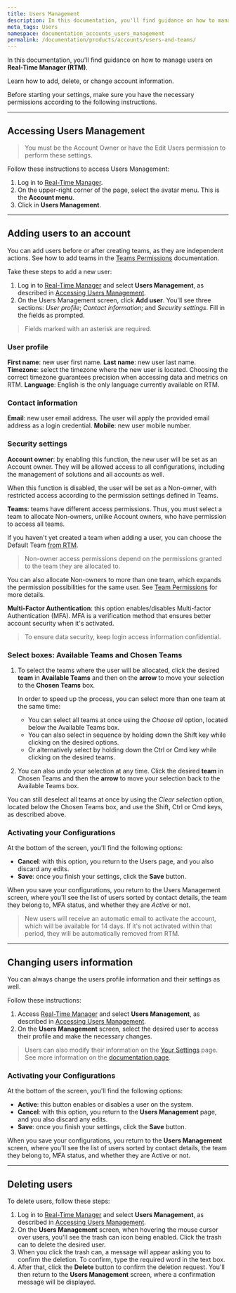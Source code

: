 ```yaml
---
title: Users Management
description: In this documentation, you'll find guidance on how to manage users on Real-Time Manager (RTM).
meta_tags: Users
namespace: documentation_accounts_users_management
permalink: /documentation/products/accounts/users-and-teams/
---
```


In this documentation, you'll find guidance on how to manage users on **Real-Time Manager (RTM)**.

Learn how to add, delete, or change account information.

Before starting your settings, make sure you have the necessary permissions according to the following instructions.

---

## Accessing Users Management

> You must be the Account Owner or have the Edit Users permission to perform these settings.

Follow these instructions to access Users Management:

1. Log in to [Real-Time Manager](https://manager.azion.com/).
2. On the upper-right corner of the page, select the avatar menu. This is the **Account menu**.
3. Click in **Users Management**.

---

## Adding users to an account

You can add users before or after creating teams, as they are independent actions. See how to add teams in the [Teams Permissions](https://www.azion.com/en/documentation/products/accounts/teams-permissions/) documentation.

Take these steps to add a new user:

1. Log in to [Real-Time Manager](https://manager.azion.com/) and select **Users Management**, as described in [Accessing Users Management](#Accessingusersmanagement).
2. On the Users Management screen, click **Add user**. You'll see three sections: *User profile*; *Contact information*; and *Security settings*. Fill in the fields as prompted.

> Fields marked with an asterisk are required.

### User profile

**First name**: new user first name.
**Last name**: new user last name.
**Timezone**: select the timezone where the new user is located. Choosing the correct timezone guarantees precision when accessing data and metrics on RTM.
**Language**: English is the only language currently available on RTM.

### Contact information

**Email**: new user email address. The user will apply the provided email address as a login credential.
**Mobile**: new user mobile number.

### Security settings

**Account owner**: by enabling this function, the new user will be set as an Account owner. They will be allowed access to all configurations, including the management of solutions and all accounts as well.

When this function is disabled, the user will be set as a Non-owner, with restricted access according to the permission settings defined in Teams.

**Teams**: teams have different access permissions. Thus, you must select a team to allocate Non-owners, unlike Account owners, who have permission to access all teams.

If you haven't yet created a team when adding a user, you can choose the Default Team [from RTM](https://manager.azion.com/).

> Non-owner access permissions depend on the permissions granted to the team they are allocated to.

You can also allocate Non-owners to more than one team, which expands the permission possibilities for the same user. See [Team Permissions](https://www.azion.com/en/documentation/products/accounts/teams-permissions/) for more details.

**Multi-Factor Authentication**: this option enables/disables Multi-factor Authentication (MFA). MFA is a verification method that ensures better account security when it's activated.

> To ensure data security, keep login access information confidential.

### Select boxes: Available Teams and Chosen Teams

1. To select the teams where the user will be allocated, click the desired **team** in **Available Teams** and then on the **arrow** to move your selection to the **Chosen Teams** box.

   In order to speed up the process, you can select more than one team at the same time:

   - You can select all teams at once using the *Choose all* option, located below the Available Teams box.
   - You can also select in sequence by holding down the Shift key while clicking on the desired options.
   - Or alternatively select by holding down the Ctrl or Cmd key while clicking on the desired teams.
2. You can also undo your selection at any time. Click the desired **team** in Chosen Teams and then the **arrow** to move your selection back to the Available Teams box.

You can still deselect all teams at once by using the *Clear selection* option, located below the Chosen Teams box, and use the Shift, Ctrl or Cmd keys, as described above.

### Activating your Configurations

At the bottom of the screen, you'll find the following options:

- **Cancel**: with this option, you return to the Users page, and you also discard any edits.
- **Save**: once you finish your settings, click the **Save** button.

When you save your configurations, you return to the Users Management screen, where you'll see the list of users sorted by contact details, the team they belong to, MFA status, and whether they are *Active* or not.

> New users will receive an automatic email to activate the account, which will be available for 14 days. If it's not activated within that period, they will be automatically removed from RTM.

---

## Changing users information

You can always change the users profile information and their settings as well.

Follow these instructions:

1. Access [Real-Time Manager](https://manager.azion.com/) and select **Users Management**, as described in [Accessing Users Management](#Accessingusersmanagement).
2. On the **Users Management** screen, select the desired user to access their profile and make the necessary changes.

> Users can also modify their information on the [Your Settings](https://manager.azion.com/user) page. See more information on the [documentation page](https://www.azion.com/en/documentation/products/accounts/your-settings/).

### Activating your Configurations

At the bottom of the screen, you'll find the following options:

- **Active**: this button enables or disables a user on the system.
- **Cancel**: with this option, you return to the **Users Management** page, and you also discard any edits.
- **Save**: once you finish your settings, click the **Save** button.

When you save your configurations, you return to the **Users Management** screen, where you'll see the list of users sorted by contact details, the team they belong to, MFA status, and whether they are Active or not.

---

## Deleting users

To delete users, follow these steps:

1. Log in to [Real-Time Manager](https://manager.azion.com/) and select **Users Management**, as described in [Accessing Users Management](#Accessingusersmanagement).
2. On the **Users Management** screen, when hovering the mouse cursor over users, you'll see the trash can icon being enabled. Click the trash can to delete the desired user.
3. When you click the trash can, a message will appear asking you to confirm the deletion. To confirm, type the required word in the text box.
4. After that, click the **Delete** button to confirm the deletion request. You'll then return to the **Users Management** screen, where a confirmation message will be displayed. 
